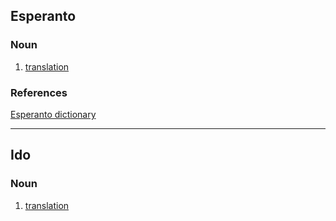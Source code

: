 ==Esperanto==

===Noun===
{{eo-head}}

# [[translation]]

===References===
[http://dictionaries.travlang.com/esperanto.html Esperanto dictionary]

----

==Ido==

===Noun===
{{io-noun|traduk}}
# [[translation]]
